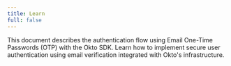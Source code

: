 ```yaml
---
title: Learn 
full: false
---
```


This document describes the authentication flow using Email One-Time Passwords (OTP) with the Okto SDK. Learn how to implement secure user authentication using email verification integrated with Okto's infrastructure.

